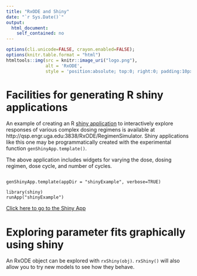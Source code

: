 ```yaml
---
title: "RxODE and Shiny"
date: "`r Sys.Date()`"
output:
  html_document:
    self_contained: no 
---
```


```r
options(cli.unicode=FALSE, crayon.enabled=FALSE);
options(knitr.table.format = "html")
htmltools::img(src = knitr::image_uri("logo.png"), 
               alt = 'RxODE', 
               style = 'position:absolute; top:0; right:0; padding:10px; border: 0;')
```

# Facilities for generating R shiny applications

An example of creating an
R [shiny application](http://shiny.rstudio.com) to interactively
explore responses of various complex dosing regimens is available at
http://qsp.engr.uga.edu:3838/RxODE/RegimenSimulator.  Shiny
applications like this one may be programmatically created with the
experimental function `genShinyApp.template()`.

The above application includes widgets for varying the dose, dosing
regimen, dose cycle, and number of cycles.

```

genShinyApp.template(appDir = "shinyExample", verbose=TRUE)

library(shiny)
runApp("shinyExample")

```

[Click here to go to the Shiny App](http://qsp.engr.uga.edu:3838/RxODE/RegimenSimulator)


# Exploring parameter fits graphically using shiny

An RxODE object can be explored with `rxShiny(obj)`.  `rxShiny()` will also allow you to try 
new models to see how they behave.
